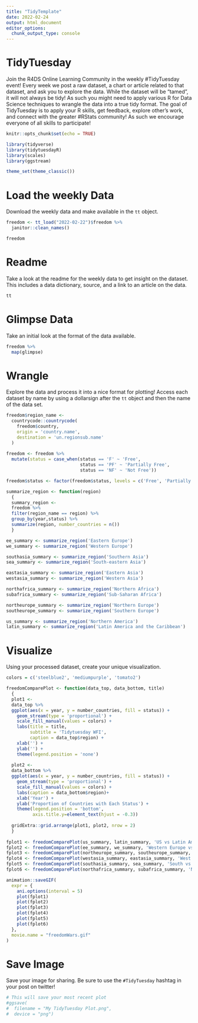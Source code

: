 ```yaml
---
title: "TidyTemplate"
date: 2022-02-24
output: html_document
editor_options: 
  chunk_output_type: console
---
```


# TidyTuesday

Join the R4DS Online Learning Community in the weekly #TidyTuesday event!
Every week we post a raw dataset, a chart or article related to that dataset, and ask you to explore the data.
While the dataset will be “tamed”, it will not always be tidy! As such you might need to apply various R for Data Science techniques to wrangle the data into a true tidy format.
The goal of TidyTuesday is to apply your R skills, get feedback, explore other’s work, and connect with the greater #RStats community!
As such we encourage everyone of all skills to participate!

```r

knitr::opts_chunk$set(echo = TRUE)

library(tidyverse)
library(tidytuesdayR)
library(scales)
library(ggstream)

theme_set(theme_classic())
```

# Load the weekly Data

Download the weekly data and make available in the `tt` object.

```r

freedom <- tt_load("2022-02-22")$freedom %>%
  janitor::clean_names()

freedom
```


# Readme

Take a look at the readme for the weekly data to get insight on the dataset.
This includes a data dictionary, source, and a link to an article on the data.

```r

tt

```


# Glimpse Data

Take an initial look at the format of the data available.

```r

freedom %>% 
  map(glimpse)

```

# Wrangle

Explore the data and process it into a nice format for plotting! Access each dataset by name by using a dollarsign after the `tt` object and then the name of the data set.

```r
freedom$region_name <- 
  countrycode::countrycode(
    freedom$country,
    origin = 'country.name',
    destination = 'un.regionsub.name'
  )
 
freedom <- freedom %>%
  mutate(status = case_when(status == 'F' ~ 'Free',
                            status == 'PF' ~ 'Partially Free',
                            status == 'NF' ~ 'Not Free'))

freedom$status <- factor(freedom$status, levels = c('Free', 'Partially Free', 'Not Free'))

summarize_region <- function(region) 
  {
  summary_region <- 
  freedom %>%
  filter(region_name == region) %>%
  group_by(year,status) %>%
  summarize(region, number_countries = n())
  }

ee_summary <- summarize_region('Eastern Europe')
we_summary <- summarize_region('Western Europe')

southasia_summary <- summarize_region('Southern Asia')
sea_summary <- summarize_region('South-eastern Asia')

eastasia_summary <- summarize_region('Eastern Asia')
westasia_summary <- summarize_region('Western Asia')

northafrica_summary <- summarize_region('Northern Africa')
subafrica_summary <- summarize_region('Sub-Saharan Africa')

northeurope_summary <- summarize_region('Northern Europe')
southeurope_summary <- summarize_region('Southern Europe')

us_summary <- summarize_region('Northern America')
latin_summary <- summarize_region('Latin America and the Caribbean')
```


# Visualize

Using your processed dataset, create your unique visualization.

```r
colors = c('steelblue2', 'mediumpurple', 'tomato2')

freedomComparePlot <- function(data_top, data_bottom, title)
  {
  plot1 <-
  data_top %>%
  ggplot(aes(x = year, y = number_countries, fill = status)) +
    geom_stream(type = 'proportional') +
    scale_fill_manual(values = colors) +
    labs(title = title,
         subtitle = 'Tidytuesday WFI',
         caption = data_top$region) +
    xlab('') +
    ylab('') +
    theme(legend.position = 'none')
  
  plot2 <-
  data_bottom %>%
  ggplot(aes(x = year, y = number_countries, fill = status)) +
    geom_stream(type = 'proportional') +
    scale_fill_manual(values = colors) +
    labs(caption = data_bottom$region)+
    xlab('Year') +
    ylab('Proportion of Countries with Each Status') +
    theme(legend.position = 'bottom',
          axis.title.y=element_text(hjust = -0.3))
  
  gridExtra::grid.arrange(plot1, plot2, nrow = 2)
  }
  
fplot1 <- freedomComparePlot(us_summary, latin_summary, 'US vs Latin America & Caribbean Proportion of Free Countries')
fplot2 <- freedomComparePlot(ee_summary, we_summary, 'Western Europe vs Eastern Europe Proportion of Free Countries')
fplot3 <- freedomComparePlot(northeurope_summary, southeurope_summary, 'Northern vs Southern Europe Proportion of Free Countries')
fplot4 <- freedomComparePlot(westasia_summary, eastasia_summary, 'West vs East Asia Proportion of Free Countries')
fplot5 <- freedomComparePlot(southasia_summary, sea_summary, 'South vs Southeast Asia Proportion of Free Countries')
fplot6 <- freedomComparePlot(northafrica_summary, subafrica_summary, 'Northern vs Sub-Saharan Africa Proportion of Free Countries')

animation::saveGIF(
  expr = {
    ani.options(interval = 5)
    plot(fplot1)
    plot(fplot2)
    plot(fplot3)
    plot(fplot4)
    plot(fplot5)
    plot(fplot6)
  },
  movie.name = "freedomWars.gif"
)

```

# Save Image

Save your image for sharing. Be sure to use the `#TidyTuesday` hashtag in your post on twitter! 

```r

# This will save your most recent plot
#ggsave(
#  filename = "My TidyTuesday Plot.png",
#  device = "png")

```
